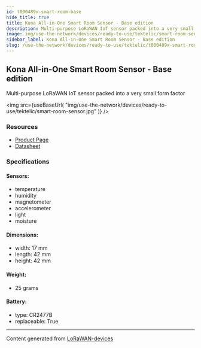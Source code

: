 ```yaml
---
id: t000489x-smart-room-base
hide_title: true
title: Kona All-in-One Smart Room Sensor - Base edition
description: Multi-purpose LoRaWAN IoT sensor packed into a very small form factor
image: img/use-the-network/devices/ready-to-use/tektelic/smart-room-sensor.jpg
sidebar_label: Kona All-in-One Smart Room Sensor - Base edition
slug: /use-the-network/devices/ready-to-use/tektelic/t000489x-smart-room-base
---
```



## Kona All-in-One Smart Room Sensor - Base edition

Multi-purpose LoRaWAN IoT sensor packed into a very small form factor

<img
src={useBaseUrl(
"img/use-the-network/devices/ready-to-use/tektelic/smart-room-sensor.jpg"
)}
/>

### Resources

- [Product Page](https://tektelic.com/public/catalog/smart-room-base-sensor)
- [Datasheet](https://tektelic.com/public/uploads/Brochures/Smart%20Room%20Sensor.pdf)

### Specifications

#### Sensors:
- temperature
- humidity
- magnetometer
- accelerometer
- light
- moisture
#### Dimensions:
- width: 17 mm
- length: 42 mm
- height: 42 mm
#### Weight: 
- 25 grams
#### Battery: 
- type: CR2477B
- replaceable: True



---
Content generated from [LoRaWAN-devices](https://github.com/TheThingsNetwork/lorawan-devices)